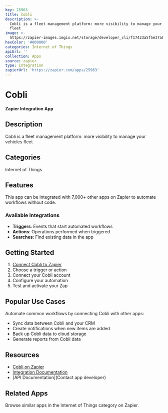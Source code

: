```yaml
---
key: 25963
title: Cobli
description: >-
  Cobli is a fleet management platform: more visibility to manage your vehicles
  fleet
image: >-
  https://zapier-images.imgix.net/storage/developer_cli/f17423a5f5e37a885764ff7688ffd3ef.png?auto=format%2Ccompress&ixlib=python-3.0.0&q=50
hexColor: '#000000'
categories: Internet of Things
apiUrl: ''
collection: Apps
source: zapier
type: Integration
zapierUrl: 'https://zapier.com/apps/25963'
---
```

# Cobli

**Zapier Integration App**

## Description

Cobli is a fleet management platform: more visibility to manage your vehicles fleet

## Categories

Internet of Things

## Features

This app can be integrated with 7,000+ other apps on Zapier to automate workflows without code.

### Available Integrations

- **Triggers**: Events that start automated workflows
- **Actions**: Operations performed when triggered
- **Searches**: Find existing data in the app

## Getting Started

1. [Connect Cobli to Zapier](https://zapier.com/apps/25963)
2. Choose a trigger or action
3. Connect your Cobli account
4. Configure your automation
5. Test and activate your Zap

## Popular Use Cases

Automate common workflows by connecting Cobli with other apps:

- Sync data between Cobli and your CRM
- Create notifications when new items are added
- Back up Cobli data to cloud storage
- Generate reports from Cobli data

## Resources

- [Cobli on Zapier](https://zapier.com/apps/25963)
- [Integration Documentation](https://zapier.com/apps/25963/integrations)
- [API Documentation](Contact app developer)

## Related Apps

Browse similar apps in the Internet of Things category on Zapier.
